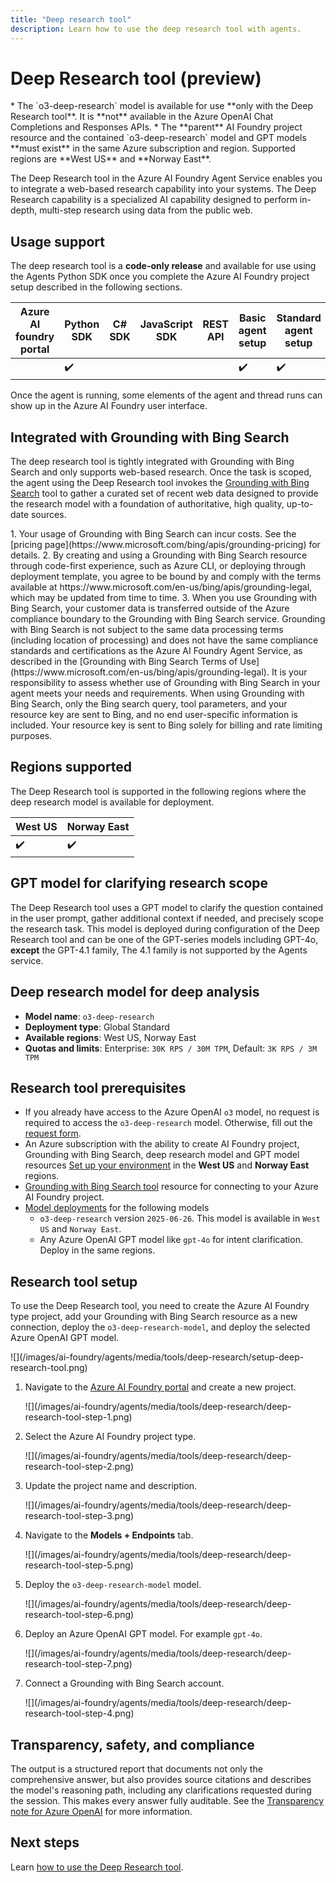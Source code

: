 ```yaml
---
title: "Deep research tool"
description: Learn how to use the deep research tool with agents.
---
```


# Deep Research tool (preview)

<Note>
* The `o3-deep-research` model is available for use **only with the Deep Research tool**. It is **not** available in the Azure OpenAI Chat Completions and Responses APIs.
* The **parent** AI Foundry project resource and the contained  `o3-deep-research` model and GPT models **must exist** in the same Azure subscription and region. Supported regions are **West US** and **Norway East**.
</Note>

The Deep Research tool in the Azure AI Foundry Agent Service enables you to integrate a web-based research capability into your systems. The Deep Research capability is a specialized AI capability designed to perform in-depth, multi-step research using data from the public web.  

## Usage support
The deep research tool is a **code-only release** and available for use using the Agents Python SDK once you complete the Azure AI Foundry project setup described in the following sections.

|Azure AI foundry portal  | Python SDK |	C# SDK | JavaScript SDK | REST API |Basic agent setup | Standard agent setup |
|---------|---------|---------|---------|---------|---------|---------|
|  | ✔️ |  |  |  | ✔️  | ✔️ |

<Note>
Once the agent is running, some elements of the agent and thread runs can show up in the Azure AI Foundry user interface.
</Note>

## Integrated with Grounding with Bing Search
The deep research tool is tightly integrated with Grounding with Bing Search and only supports web-based research. Once the task is scoped, the agent using the Deep Research tool invokes the [Grounding with Bing Search](./bing-grounding) tool to gather a curated set of recent web data designed to provide the research model with a foundation of authoritative, high quality, up-to-date sources. 

<Info>
1. Your usage of Grounding with Bing Search can incur costs. See the [pricing page](https://www.microsoft.com/bing/apis/grounding-pricing) for details.
2. By creating and using a Grounding with Bing Search resource through code-first experience, such as Azure CLI, or deploying through deployment template, you agree to be bound by and comply with the terms available at https://www.microsoft.com/en-us/bing/apis/grounding-legal, which may be updated from time to time.
3. When you use Grounding with Bing Search, your customer data is transferred outside of the Azure compliance boundary to the Grounding with Bing Search service. Grounding with Bing Search is not subject to the same data processing terms (including location of processing) and does not have the same compliance standards and certifications as the Azure AI Foundry Agent Service, as described in the [Grounding with Bing Search Terms of Use](https://www.microsoft.com/en-us/bing/apis/grounding-legal). It is your responsibility to assess whether use of Grounding with Bing Search in your agent meets your needs and requirements.
</Info>

<Note>
When using Grounding with Bing Search, only the Bing search query, tool parameters, and your resource key are sent to Bing, and no end user-specific information is included. Your resource key is sent to Bing solely for billing and rate limiting purposes.
</Note>

## Regions supported
The Deep Research tool is supported in the following regions where the deep research model is available for deployment.

|West US  | Norway East |
|---------|---------|
| ✔️ | ✔️ | 

## GPT model for clarifying research scope

The Deep Research tool uses a GPT model to clarify the question contained in the user prompt, gather additional context if needed, and precisely scope the research task. This model is deployed during configuration of the Deep Research tool and can be one of the GPT-series models including GPT-4o, **except** the GPT-4.1 family, The 4.1 family is not supported by the Agents service.

## Deep research model for deep analysis

- **Model name**: `o3-deep-research`
- **Deployment type**: Global Standard
- **Available regions**: West US, Norway East
- **Quotas and limits**: Enterprise: `30K RPS / 30M TPM`, Default: `3K RPS / 3M TPM`
  
## Research tool prerequisites
- If you already have access to the Azure OpenAI `o3` model, no request is required to access the `o3-deep-research`  model. Otherwise, fill out the [request form](https://aka.ms/OAI/deepresearchaccess). 
- An Azure subscription with the ability to create AI Foundry project, Grounding with Bing Search, deep research model and GPT model resources [Set up your environment](../../environment-setup) in the **West US** and **Norway East** regions.
- [Grounding with Bing Search tool](./bing-grounding) resource for connecting to your Azure AI Foundry project.
- [Model deployments](../../../model-inference/how-to/create-model-deployments) for the following models
    - `o3-deep-research` version `2025-06-26`. This model is available in `West US` and `Norway East`.
    - Any Azure OpenAI GPT model like `gpt-4o` for intent clarification. Deploy in the same regions.

## Research tool setup 

To use the Deep Research tool, you need to create the Azure AI Foundry type project, add your Grounding with Bing Search resource as a new connection, deploy the `o3-deep-research-model`, and deploy the selected Azure OpenAI GPT model. 

<Frame>
    ![](/images/ai-foundry/agents/media/tools/deep-research/setup-deep-research-tool.png)
</Frame>

1. Navigate to the [Azure AI Foundry portal](https://ai.azure.com/?cid=learnDocs) and create a new project.
   
    <Frame>
        ![](/images/ai-foundry/agents/media/tools/deep-research/deep-research-tool-step-1.png)
    </Frame>

1. Select the Azure AI Foundry project type.
   
    <Frame>
        ![](/images/ai-foundry/agents/media/tools/deep-research/deep-research-tool-step-2.png)
    </Frame>

1. Update the project name and description.
   
    <Frame>
        ![](/images/ai-foundry/agents/media/tools/deep-research/deep-research-tool-step-3.png)
    </Frame>

1. Navigate to the **Models + Endpoints** tab.
   
    <Frame>
        ![](/images/ai-foundry/agents/media/tools/deep-research/deep-research-tool-step-5.png)
    </Frame>

1. Deploy the `o3-deep-research-model` model.
   
    <Frame>
        ![](/images/ai-foundry/agents/media/tools/deep-research/deep-research-tool-step-6.png)
    </Frame>

1. Deploy an Azure OpenAI GPT model. For example `gpt-4o`.

    <Frame>
        ![](/images/ai-foundry/agents/media/tools/deep-research/deep-research-tool-step-7.png)
    </Frame>

1. Connect a Grounding with Bing Search account.
   
    <Frame>
        ![](/images/ai-foundry/agents/media/tools/deep-research/deep-research-tool-step-4.png)
    </Frame>

## Transparency, safety, and compliance

The output is a structured report that documents not only the comprehensive answer, but also provides source citations and describes the model's reasoning path, including any clarifications requested during the session. This makes every answer fully auditable. See the [Transparency note for Azure OpenAI](/azure/ai-foundry/responsible-ai/openai/transparency-note) for more information.

## Next steps

Learn [how to use the Deep Research tool](./deep-research-samples). 

